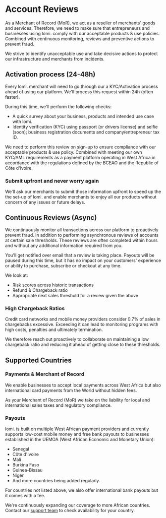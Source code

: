 # Account Reviews

As a Merchant of Record (MoR), we act as a reseller of merchants' goods and services. Therefore, we need to make sure that entrepreneurs and businesses using lomi. comply with our acceptable products & use policies. Combined with continuous monitoring, reviews and preventive actions to prevent fraud.

We strive to identify unacceptable use and take decisive actions to protect our infrastructure and merchants from incidents.

## Activation process (24-48h)

Every lomi. merchant will need to go through our a KYC/Activation process ahead of using our platform. We'll process this request within 24h (often faster). 

During this time, we'll perform the following checks:

- A quick survey about your business, products and intended use case with lomi.
- Identity verification (KYC) using passport (or drivers license) and selfie (soon); business registration documents and company/entrepreneur tax ID.

We need to perform this review on sign-up to ensure compliance with our acceptable products & use policy. Combined with meeting our own KYC/AML requirements as a payment platform operating in West Africa in accordance with the regulations defined by the BCEAO and the Republic of Côte d'Ivoire.

### Submit upfront and never worry again

We'll ask our merchants to submit those information upfront to speed up the the set-up of lomi. and enable merchants to enjoy all our products without concern of any issues or future delays.

## Continuous Reviews (Async)

We continuously monitor all transactions across our platform to proactively prevent fraud. In addition to performing asynchronous reviews of accounts at certain sale thresholds. These reviews are often completed within hours and without any additional information required from you.

You'll get notified over email that a review is taking place. Payouts will be paused during this time, but it has no impact on your customers' experience or ability to purchase, subscribe or checkout at any time.

We look at:
- Risk scores across historic transactions
- Refund & Chargeback ratio
- Appropriate next sales threshold for a review given the above

### High Chargeback Ratios

Credit card networks and mobile money providers consider 0.7% of sales in chargebacks excessive. Exceeding it can lead to monitoring programs with high costs, penalties and ultimately termination.

We therefore reach out proactively to collaborate on maintaining a low chargeback ratio and reducing it ahead of getting close to these thresholds.

## Supported Countries

### Payments & Merchant of Record
We enable businesses to accept local payments across West Africa but also international card payments from the World without hidden fees.

As your Merchant of Record (MoR) we take on the liability for local and international sales taxes and regulatory compliance.

### Payouts
lomi. is built on multiple West African payment providers and currently supports low-cost mobile money and free bank payouts to businesses established in the UEMOA (West African Economic and Monetary Union):
- Senegal
- Côte d'Ivoire
- Mali
- Burkina Faso
- Guinea-Bissau
- Niger
- And more countries being added regularly.

For countries not listed above, we also offer international bank payouts but it comes with a fee.

We're continuously expanding our coverage to more African countries. Contact our [support team](mailto:support@lomi.africa) to check availability for your country.